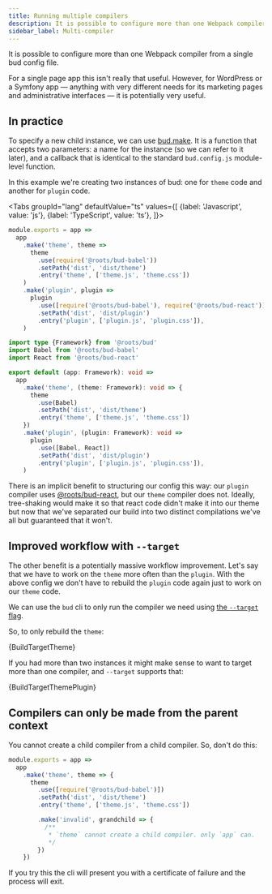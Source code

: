 ```yaml
---
title: Running multiple compilers
description: It is possible to configure more than one Webpack compiler from a single bud config.
sidebar_label: Multi-compiler
---
```




It is possible to configure more than one Webpack compiler from a single bud config file.

For a single page app this isn't really that useful. However, for WordPress or a Symfony app &mdash; anything with very different 
needs for its marketing pages and administrative interfaces &mdash; it is potentially very useful.

## In practice

To specify a new child instance, we can use [bud.make](/docs/bud.make). It is a function that accepts two parameters: a name for the instance 
(so we can refer to it later), and a callback that is identical to the standard `bud.config.js` module-level function.

In this example we're creating two instances of bud: one for `theme` code and another for `plugin` code.

<Tabs
  groupId="lang"
  defaultValue="ts"
  values={[
    {label: 'Javascript', value: 'js'},
    {label: 'TypeScript', value: 'ts'},
  ]}>
  <TabItem value="js">

  ```js title='bud.config.js'
  module.exports = app =>
    app
      .make('theme', theme => 
        theme
          .use(require('@roots/bud-babel'))
          .setPath('dist', 'dist/theme')
          .entry('theme', ['theme.js', 'theme.css'])
      )
      .make('plugin', plugin =>
        plugin
          .use([require('@roots/bud-babel'), require('@roots/bud-react')])
          .setPath('dist', 'dist/plugin')
          .entry('plugin', ['plugin.js', 'plugin.css']),
      )
  ```

  </TabItem>
  <TabItem value="ts">

  ```ts title='bud.config.ts'
  import type {Framework} from '@roots/bud'
  import Babel from '@roots/bud-babel'
  import React from '@roots/bud-react'

  export default (app: Framework): void =>
    app
      .make('theme', (theme: Framework): void => {
        theme
          .use(Babel)
          .setPath('dist', 'dist/theme')
          .entry('theme', ['theme.js', 'theme.css'])
      })
      .make('plugin', (plugin: Framework): void =>
        plugin
          .use([Babel, React])
          .setPath('dist', 'dist/plugin')
          .entry('plugin', ['plugin.js', 'plugin.css']),
      )
  ```

  </TabItem>
</Tabs>

There is an implicit benefit to structuring our config this way: our `plugin` compiler uses [@roots/bud-react](/extensions/bud-react), 
but our `theme` compiler does not. Ideally, tree-shaking would make it so that react code didn't make it into our theme but now that we've separated our
build into two distinct compilations we've all but guaranteed that it won't.

## Improved workflow with `--target`

The other benefit is a potentially massive workflow improvement. Let's say that we have to work on the `theme` more often than the `plugin`. 
With the above config we don't have to rebuild the `plugin` code again just to work on our `theme` code. 

We can use the `bud` cli to only run the compiler we need using [the `--target` flag](/guides/bud-cli/build#--target).

So, to only rebuild the `theme`:

<CodeBlock title="$ yarn bud build --target theme">
  {BuildTargetTheme}
</CodeBlock>

If you had more than two instances it might make sense to want to target more than one compiler, and `--target` supports that:

<CodeBlock title="$ yarn bud build --target theme --target plugin">
  {BuildTargetThemePlugin}
</CodeBlock>

## Compilers can only be made from the parent context

You cannot create a child compiler from a child compiler. So, don't do this:

```js title='bud.config.js' {9-13}
module.exports = app =>
  app
    .make('theme', theme => {
      theme
        .use([require('@roots/bud-babel')])
        .setPath('dist', 'dist/theme')
        .entry('theme', ['theme.js', 'theme.css'])

        .make('invalid', grandchild => {
          /**
           * `theme` cannot create a child compiler. only `app` can.
           */
        })
    })
```

If you try this the cli will present you with a certificate of failure and the process will exit.
